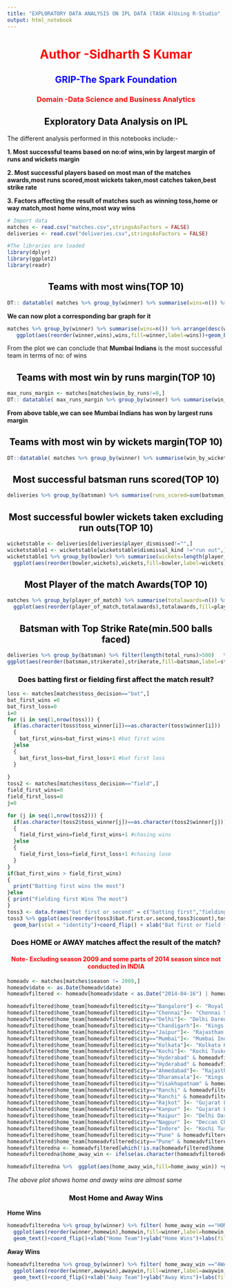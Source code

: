 ---
title: "EXPLORATORY DATA ANALYSIS ON IPL DATA (TASK 4)Using R-Studio"
output: html_notebook
---
<h1><center><font color=red>Author -Sidharth S Kumar</font></center></h1>
<h2><center><font color=blue>GRIP-The Spark Foundation</font></center></h2>
<h3><center><font color=red>Domain -Data Science and Business Analytics </font></center></h3>
<h2><center><font color=black>Exploratory Data Analysis on IPL </font></center></h2>

The different analysis performed in this notebooks include:-

**1. Most successful teams based on no:of wins,win by largest margin of
runs and wickets margin**

**2. Most successful players based on most man of the matches awards,most runs scored,most wickets taken,most catches taken,best strike rate**

**3. Factors affecting the result of matches such as winning toss,home or way match,most home wins,most way wins**


```{r}
# Import data
matches <- read.csv("matches.csv",stringsAsFactors = FALSE)
deliveries <- read.csv("deliveries.csv",stringsAsFactors = FALSE)
```


```{r}
#The libraries are loaded
library(dplyr)
library(ggplot2)
library(readr)


```



<h2><center><font color=black>Teams with most wins(TOP 10) </font></center></h2>
```{r}
DT:: datatable( matches %>% group_by(winner) %>% summarise(wins=n()) %>% arrange(desc(wins)) %>% top_n(10))

```

**We can now plot a corresponding bar graph for it**
```{r}
matches %>% group_by(winner) %>% summarise(wins=n()) %>% arrange(desc(wins)) %>% top_n(10) %>% 
   ggplot(aes(reorder(winner,wins),wins,fill=winner,label=wins))+geom_bar(stat = "identity")+coord_flip()+ geom_text()+ xlab("Teams") +ylab("No:Of Wins")
```
From the plot we can conclude that  **Mumbai Indians** is the most successful team in terms of no: of wins

<h2><center><font color=black>Teams with most win by runs margin(TOP 10) </font></center></h2>
```{r}
max_runs_margin <- matches[matches$win_by_runs!=0,]
DT:: datatable( max_runs_margin %>% group_by(winner) %>% summarise(win_by_runs) %>% arrange(desc(win_by_runs)) %>% ungroup() %>% top_n(10))
```
**From above table,we can see Mumbai Indians has won by largest runs margin**

<h2><center><font color=black>Teams with most win by wickets margin(TOP 10) </font></center></h2>
```{r}
DT::datatable( matches %>% group_by(winner) %>% summarise(win_by_wickets) %>% arrange(desc(win_by_wickets))  %>% ungroup() %>% top_n(10))

```
<h2><center><font color=black>Most successful batsman runs scored(TOP 10) </font></center></h2>

```{r}
deliveries %>% group_by(batsman) %>% summarise(runs_scored=sum(batsman_runs)) %>% arrange(desc(runs_scored)) %>% top_n(10) %>% ggplot(aes(reorder(batsman,runs_scored),runs_scored,fill=batsman,label=runs_scored))+geom_bar(stat="identity")+coord_flip()+geom_text()+xlab("Batsman")+ylab("Runs Scored")+labs(fill="Top 10 Batsman")
```
<h2><center><font color=black>Most successful bowler wickets taken excluding run outs(TOP 10) </font></center></h2>

```{r}
wicketstable <- deliveries[deliveries$player_dismissed!="",]
wicketstable1 <- wicketstable[wicketstable$dismissal_kind !="run out",] 
wicketstable1 %>% group_by(bowler) %>% summarise(wickets=length(player_dismissed)) %>% top_n(10)%>% 
  ggplot(aes(reorder(bowler,wickets),wickets,fill=bowler,label=wickets))+ geom_bar(stat="identity")+coord_flip()+geom_text()+xlab("Bowler")+ylab("Wickets")+labs(fill="Bowler Name")
```
<h2><center><font color=black>Most Player of the match Awards(TOP 10) </font></center></h2>

```{r}
matches %>% group_by(player_of_match) %>% summarise(totalawards=n()) %>% arrange(desc(totalawards)) %>% top_n(10) %>%
  ggplot(aes(reorder(player_of_match,totalawards),totalawards,fill=player_of_match,label=totalawards))+ geom_bar(stat = "identity")+coord_flip()+geom_text()+xlab("Player")+ylab("Awards") + labs(fill="Player Name")
```
<h2><center><font color=black>Batsman with Top Strike Rate(min.500 balls faced) </font></center></h2>

```{r}
deliveries %>% group_by(batsman) %>% filter(length(total_runs)>500)   %>% summarise(strikerate=mean(batsman_runs)*100) %>% arrange(desc(strikerate)) %>% top_n(10,wt=strikerate) %>%
ggplot(aes(reorder(batsman,strikerate),strikerate,fill=batsman,label=strikerate))+geom_bar(stat="identity")+coord_flip()+geom_text()+xlab("Batsman")+ylab("Strike Rate")+labs(fill="TOP 10 STRIKE RATE")
```
<h3><center><font color=black>Does batting first or fielding first affect the match result?</font></center></h3>


```{r}
loss <- matches[matches$toss_decision=="bat",]
bat_first_wins =0
bat_first_loss=0
i=0
for (i in seq(1,nrow(toss))) {
  if(as.character(toss$toss_winner[i])==as.character(toss$winner[i]))
  {
    bat_first_wins=bat_first_wins+1 #bat first wins
  }else
  {
    bat_first_loss=bat_first_loss+1 #bat first loss
  }
  
} 
toss2 <- matches[matches$toss_decision=="field",]
field_first_wins=0
field_first_loss=0
j=0

for (j in seq(1,nrow(toss2))) {
  if(as.character(toss2$toss_winner[j])==as.character(toss2$winner[j]))
  {
    field_first_wins=field_first_wins+1 #chasing wins
  }else
  {
    field_first_loss=field_first_loss+1 #chasing lose
  }
} 
if(bat_first_wins > field_first_wins)
{
  print("Batting first wins the most")
}else
{ print("Fielding first Wins The most")
}
toss3 <- data.frame("bat first or second" = c("batting first","fielding first"),"count" = c(bat_first_wins,field_first_wins))
toss3 %>% ggplot(aes(reorder(toss3$bat.first.or.second,toss3$count),toss3$count,fill=toss3$bat.first.or.second,label=toss3$count))+
  geom_bar(stat = "identity")+coord_flip() + xlab("Bat first or field first") + ylab("Wins")+labs(fill="Legend") +geom_text()

```
<h3><center><font color=black>Does HOME or AWAY matches affect the result of the match?
</font></center></h3>
<h4><center><font color=red>Note- Excluding season 2009 and some parts of 2014 season since not conducted in INDIA
</font></center></h4>
 


```{r include=FALSE}
homeadv <- matches[matches$season != 2009,]
homeadv$date <- as.Date(homeadv$date)
homeadvfiltered <- homeadv[homeadv$date < as.Date("2014-04-16") | homeadv$date > as.Date("2014-04-30"),]
```
```{r include=FALSE}
homeadvfiltered$home_team[homeadvfiltered$city=="Bangalore"] <- "Royal Challengers Bangalore"
homeadvfiltered$home_team[homeadvfiltered$city=="Chennai"]<- "Chennai Super Kings"
homeadvfiltered$home_team[homeadvfiltered$city=="Delhi"]<- "Delhi Daredevils"
homeadvfiltered$home_team[homeadvfiltered$city=="Chandigarh"]<- "Kings XI Punjab"
homeadvfiltered$home_team[homeadvfiltered$city=="Jaipur"]<- "Rajasthan Royals"
homeadvfiltered$home_team[homeadvfiltered$city=="Mumbai"]<- "Mumbai Indians"
homeadvfiltered$home_team[homeadvfiltered$city=="Kolkata"]<- "Kolkata Knight Riders"
homeadvfiltered$home_team[homeadvfiltered$city=="Kochi"]<- "Kochi Tuskers Kerala"
homeadvfiltered$home_team[homeadvfiltered$city=="Hyderabad" & homeadvfiltered$season <=2012]<- "Deccan Chargers"
homeadvfiltered$home_team[homeadvfiltered$city=="Hyderabad" & homeadvfiltered$season >2012]<- "Sunrisers Hyderabad"
homeadvfiltered$home_team[homeadvfiltered$city=="Ahmedabad"]<- "Rajasthan Royals"
homeadvfiltered$home_team[homeadvfiltered$city=="Dharamsala"]<- "Kings XI Punjab"
homeadvfiltered$home_team[homeadvfiltered$city=="Visakhapatnam" & homeadvfiltered$season== 2015]<- "Sunrisers Hyderabad"
homeadvfiltered$home_team[homeadvfiltered$city=="Ranchi" & homeadvfiltered$season== 2013]<- "Kolkata Knight Riders"
homeadvfiltered$home_team[homeadvfiltered$city=="Ranchi" & homeadvfiltered$season > 2013]<- "Chennai Super Kings"
homeadvfiltered$home_team[homeadvfiltered$city=="Rajkot" ]<- "Gujarat Lions"
homeadvfiltered$home_team[homeadvfiltered$city=="Kanpur" ]<- "Gujarat Lions"
homeadvfiltered$home_team[homeadvfiltered$city=="Raipur" ]<- "Delhi Daredevils"
homeadvfiltered$home_team[homeadvfiltered$city=="Nagpur" ]<- "Deccan Chargers"
homeadvfiltered$home_team[homeadvfiltered$city=="Indore" ]<- "Kochi Tuskers Kerala"
homeadvfiltered$home_team[homeadvfiltered$city=="Pune" & homeadvfiltered$season!= 2016]<- "Pune Warriors"
homeadvfiltered$home_team[homeadvfiltered$city=="Pune" & homeadvfiltered$season== 2016]<- "Rising Pune Supergiants"
homeadvfilteredna <- homeadvfiltered[which(!is.na(homeadvfiltered$home_team)),]
homeadvfilteredna$home_away_win <- ifelse(as.character(homeadvfilteredna$winner)==as.character(homeadvfilteredna$home_team),"HOME","AWAY")

```
```{r}
homeadvfilteredna %>%  ggplot(aes(home_away_win,fill=home_away_win)) +geom_bar()
```

*The above plot shows home and away wins are almost same*

<h3><center><font color=black>Most Home and Away Wins</font></center></h3>


**Home Wins**
```{r}
homeadvfilteredna %>% group_by(winner) %>% filter( home_away_win =="HOME") %>% summarise(homewin=n()) %>% arrange(desc(homewin)) %>% top_n(10) %>%
  ggplot(aes(reorder(winner,homewin),homewin,fill=winner,label=homewin))+geom_bar(stat = "identity") +
  geom_text()+coord_flip()+xlab("Home Team")+ylab("Home Wins")+labs(fill="Home Team")
```
**Away Wins**
```{r}
homeadvfilteredna %>% group_by(winner) %>% filter( home_away_win =="AWAY") %>% summarise(awaywin=n()) %>% arrange(desc(awaywin)) %>% top_n(10) %>%
  ggplot(aes(reorder(winner,awaywin),awaywin,fill=winner,label=awaywin))+geom_bar(stat = "identity") +
  geom_text()+coord_flip()+xlab("Away Team")+ylab("Away Wins")+labs(fill="Away Team")
```

